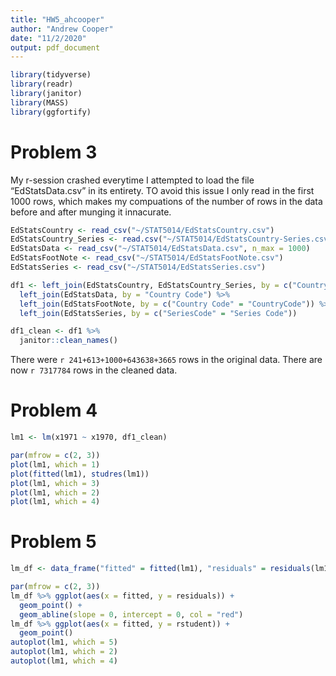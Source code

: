 ```yaml
---
title: "HW5_ahcooper"
author: "Andrew Cooper"
date: "11/2/2020"
output: pdf_document
---
```


```r
library(tidyverse)
library(readr)
library(janitor)
library(MASS)
library(ggfortify)
```

# Problem 3

My r-session crashed everytime I attempted to load the file "EdStatsData.csv" in its entirety. TO avoid this issue I only read in the first 1000 rows, which makes my compuations of the number of rows in the data before and after munging it innacurate.

```r
EdStatsCountry <- read_csv("~/STAT5014/EdStatsCountry.csv")
EdStatsCountry_Series <- read.csv("~/STAT5014/EdStatsCountry-Series.csv", col.names = c("Country Code", "Series Code", "Description", "X"))
EdStatsData <- read_csv("~/STAT5014/EdStatsData.csv", n_max = 1000)
EdStatsFootNote <- read_csv("~/STAT5014/EdStatsFootNote.csv")
EdStatsSeries <- read_csv("~/STAT5014/EdStatsSeries.csv")
```


```r
df1 <- left_join(EdStatsCountry, EdStatsCountry_Series, by = c("Country Code" = "Country.Code")) %>% 
  left_join(EdStatsData, by = "Country Code") %>% 
  left_join(EdStatsFootNote, by = c("Country Code" = "CountryCode")) %>% 
  left_join(EdStatsSeries, by = c("SeriesCode" = "Series Code"))
```


```r
df1_clean <- df1 %>% 
  janitor::clean_names()
```


There were `r 241+613+1000+643638+3665` rows in the original data. There are now `r 7317784` rows in the cleaned data.



# Problem 4

```r
lm1 <- lm(x1971 ~ x1970, df1_clean)
```


```r
par(mfrow = c(2, 3))
plot(lm1, which = 1)
plot(fitted(lm1), studres(lm1))
plot(lm1, which = 3)
plot(lm1, which = 2)
plot(lm1, which = 4)
```


# Problem 5

```r
lm_df <- data_frame("fitted" = fitted(lm1), "residuals" = residuals(lm1), "rstudent" = studres(lm1))
```


```r
par(mfrow = c(2, 3))
lm_df %>% ggplot(aes(x = fitted, y = residuals)) + 
  geom_point() + 
  geom_abline(slope = 0, intercept = 0, col = "red")
lm_df %>% ggplot(aes(x = fitted, y = rstudent)) + 
  geom_point()
autoplot(lm1, which = 5)
autoplot(lm1, which = 2)
autoplot(lm1, which = 4)
```

